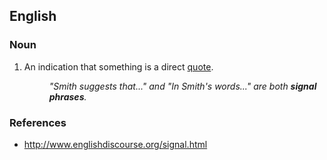==English==

===Noun===
{{en-noun|head=[[signal]] [[phrase]]}}

# An indication that something is a direct [[quote]].
#:''"Smith suggests that..." and "In Smith's words..." are both '''signal phrases'''.''

===References===
*http://www.englishdiscourse.org/signal.html